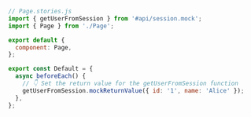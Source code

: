 ```js
// Page.stories.js
import { getUserFromSession } from '#api/session.mock';
import { Page } from './Page';

export default {
  component: Page,
};

export const Default = {
  async beforeEach() {
    // 👇 Set the return value for the getUserFromSession function
    getUserFromSession.mockReturnValue({ id: '1', name: 'Alice' });
  },
};
```
